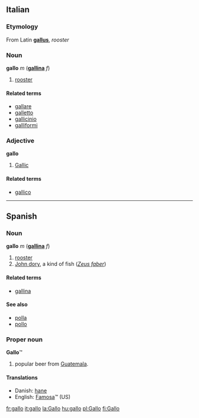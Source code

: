 == Italian ==
===Etymology===
From Latin '''[[gallus]]''', ''rooster''
=== Noun ===
'''gallo''' ''m'' ('''[[gallina]]''' ''f'')

# [[rooster]]

====Related terms====
*[[gallare]]
*[[galletto]]
*[[gallicinio]]
*[[galliformi]]

===Adjective===
'''gallo'''

# [[Gallic]]

====Related terms====
*[[gallico]]

----

== Spanish ==
=== Noun ===
'''gallo''' ''m''  ('''[[gallina]]''' ''f'')

# [[rooster]]
# [[John dory]], a kind of fish (''[[Zeus faber]]'')

====Related terms====
*[[gallina]]

====See also====
*[[polla]]
*[[pollo]]

=== Proper noun ===
'''Gallo'''&trade;

# popular beer from [[Guatemala]].

==== Translations ====
*Danish: [[hane]]
*English: [[Famosa]]&trade; (US) <!-- not sure if this should be classed as a translation or a synonym? it's certainly used in US English vernacular as a product name... -->

[[fr:gallo]]
[[it:gallo]]
[[la:Gallo]]
[[hu:gallo]]
[[pl:Gallo]]
[[fi:Gallo]]